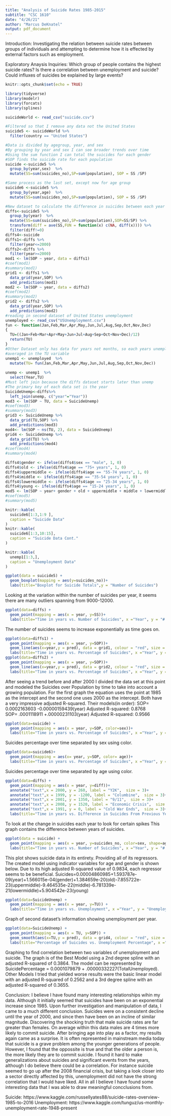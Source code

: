 ```yaml
---
title: "Analysis of Suicide Rates 1985-2015"
subtitle: "CSC 1610"
date: "4/26/21"
author: "Marcus DeKnatel"
output: pdf_document
---
```

Introduction:
Investigating the relation between suicide rates between groups of individuals and attempting to determine how it is effected by external factors such as employment.

Exploratory Anaysis Inquiries:
Which group of people contains the highest suicide rates?
Is there a correlation between unemployment and suicide?
Could influxes of suicides be explained by large events?

```r
knitr::opts_chunk$set(echo = TRUE)
```


```r
library(tidyverse)  
library(modelr)
library(forcats)
library(splines)
```
```r
suicideWorld <- read_csv("suicide.csv")

#Filtered so that I remove any data not the United States
suicide5 <- suicideWorld %>%
  filter(country == "United States")  

#Data is divided by agegroup, year, and sex
#By grouping by year and sex I can see broader trends over time
#Using the sum function I can total the suicides for each gender 
#SOP finds the suicide rate for each population
suicide <-suicide5 %>%
  group_by(year,sex)  %>%
  mutate(SS=sum(suicides_no),SP=sum(population), SOP = SS /SP)

#Same process as the last set, except now for age group
suicide6 <-suicide5 %>%
  group_by(year,age)  %>%
  mutate(SS=sum(suicides_no),SP=sum(population), SOP = SS /SP)

#New dataset to calculate the difference in suicides between each year
diffs<-suicide5 %>% 
  group_by(year)  %>%
  mutate(SS=sum(suicides_no),SP=sum(population),SOP=SS/SP) %>%
  transform(diff = ave(SS,FUN = function(x) c(NA, diff(x)))) %>%
  filter(diff!=0)
diffs4<-suicide
diffs1<-diffs %>% 
  filter(year<=2000)
diffs2<-diffs %>% 
  filter(year>=2000)
mod1 <- lm(SOP ~ year, data = diffs1)
#coef(mod1)
#summary(mod1)
grid1 <- diffs1 %>% 
  data_grid(year,SOP) %>% 
  add_predictions(mod1)
mod2 <- lm(SOP ~ year, data = diffs2)
#coef(mod2)
#summary(mod2)
grid2 <- diffs2 %>% 
  data_grid(year,SOP) %>% 
  add_predictions(mod2)
#reading in second dataset of United States unemployment
unemployed <- read_csv("USUnemployment.csv")
fun <- function(Jan,Feb,Mar,Apr,May,Jun,Jul,Aug,Sep,Oct,Nov,Dec)
{ 
  TU=((Jan+Feb+Mar+Apr+May+Jun+Jul+Aug+Sep+Oct+Nov+Dec)/12)
  return(TU)
}
#Other Dataset only has data for years not months, so each years unemployment is
#averaged in the TU variable
unemp1 <- unemployed  %>%
  mutate(TU= fun(Jan,Feb,Mar,Apr,May,Jun,Jul,Aug,Sep,Oct,Nov,Dec))
 
unemp <- unemp1  %>%
  select(Year,TU) 
#Must left join because the diffs dataset starts later than unemp
#The primary key of each data set is the year
SuicideUnemp<-diffs%>%
  left_join(unemp, c("year"="Year"))
mod3 <- lm(SOP ~ TU, data = SuicideUnemp)
#coef(mod3)
#summary(mod3)
grid3 <- SuicideUnemp %>% 
  data_grid(TU,SOP) %>% 
  add_predictions(mod3)
mod4<- lm(SOP ~ ns(TU, 2), data = SuicideUnemp)
grid4 <- SuicideUnemp %>%
  data_grid(TU) %>%
  add_predictions(mod4)
#coef(mod4)
#summary(mod4)

diffs4$gender <- ifelse(diffs4$sex == "male", 1, 0)
diffs4$old <- ifelse(diffs4$age == "75+ years", 1, 0)
diffs4$uppermiddle <- ifelse(diffs4$age == "55-74 years", 1, 0)
diffs4$middle <- ifelse(diffs4$age == "35-54 years", 1, 0)
diffs4$lowermiddle <- ifelse(diffs4$age == "25-34 years", 1, 0)
diffs4$young <- ifelse(diffs4$age == "15-24 years", 1, 0)
mod5 <- lm(SOP ~ year+ gender + old + uppermiddle + middle + lowermiddle + young , data = diffs4)
#coef(mod5)
#summary(mod5)
```

```r
knitr::kable(
  suicide6[1:3,1:9 ], 
  caption = "Suicide Data"
)
knitr::kable(
  suicide6[1:3,10:15], 
  caption = "Suicide Data Cont."
)

knitr::kable(
  unemp1[1:3,], 
  caption = "Unemployment Data"
)
```

```r
ggplot(data = suicide5) + 
  geom_boxplot(mapping = aes(y=suicides_no))+
  labs(title="Boxplot for Suicide Totals",y = "Number of Suicides")
```
Looking at the variation within the number of suicides per year, it seems there are many outliers spanning from 9000-12000.

```r
ggplot(data=diffs) +
  geom_point(mapping = aes(x = year, y=SS))+
  labs(title="Time in years vs. Number of Suicides", x ="Year", y = "# of Suicides")
```

The number of suicides seems to increase exponentially as time goes on.

```r
ggplot(data=diffs1) +
  geom_point(mapping = aes(x = year, y=SOP))+
  geom_line(aes(x=year,y = pred), data = grid1, colour = "red", size = 1) +
  labs(title="Time in years vs. Percentage of Suicides", x ="Year", y = "# of Suicides/Population")
ggplot(data=diffs2) +
  geom_point(mapping = aes(x = year, y=SOP))+
  geom_line(aes(x=year,y = pred), data = grid2, colour = "red", size = 1) +
  labs(title="Time in years vs. Percentage of Suicides", x ="Year", y = "# of Suicides/Population")
```
After seeing a trend before and after 2000 I divided the data set at this point and modeled the Suicides over Population by time to take into account a growing population. For the first graph the equation uses the point at 1985 as the intercept and the second one uses 2000 as the intercept. Both have a very impressive adjusted R-squared. Their models(in order):
SOP= 0.0002163603 -0.00000159439(year) Adjusted R-squared:  0.8768  
SOP= .0001118911 +.00000231103(year) Adjusted R-squared:  0.9566                                                                 


```r
ggplot(data=suicide) +
  geom_point(mapping = aes(x = year, y=SOP, color=sex))+
  labs(title="Time in years vs. Percentage of Suicides", x ="Year", y = "# of Suicides/Population")
```

Suicides percentage over time separated by sex using color.


```r
ggplot(data=suicide6)+
  geom_point(mapping = aes(x= year, y=SOP, color= age))+
  labs(title="Time in years vs. Percentage of Suicides", x ="Year", y = "# of Suicides/Population")
```

Suicides percentage over time separated by age using color.

```r
ggplot(data=diffs) +
  geom_point(mapping = aes(x = year, y=diff))+
  annotate("text",x = 2000, y = 260, label = "Y2K",  size = 3)+
  annotate("text",x = 1999, y = -1200, label = "Columbine",  size = 3)+
  annotate("text",x = 2001, y = 1350, label = "9/11",  size = 3)+
  annotate("text",x = 2008, y = 1520, label = "Economic Crisis",  size = 3)+
  annotate("text",x = 1991, y = 0, label = "Cold War Ends",  size = 3)+
  labs(title="Time in years vs. Difference in Suicides From Previous Year", x ="Year", y = "Difference in Suicides")
```

To look at the change in suicides each year to look for certain spikes This graph contains the difference between years of suicides.

```r
ggplot(data = suicide) + 
  geom_point(mapping = aes(x = year, y=suicides_no, color=sex, shape=age))+
  labs(title="Time in years vs. Number of Suicides", x ="Year", y = "# of Suicides")
```
This plot shows suicide data in its entirety. Providing all of its regressors. The created model using indicator variables for age and gender is shown below. Due to its high adjusted R-squared value of 0.9834, each regressor seems to be beneficial.
Suicides=0.00004860985+1.593787e-09(year)+1.566015e-04(gender)+1.384659e-20(old)-7.855722e-23(uppermiddle)-9.464535e-22(middle)-6.781339e-21(lowermiddle)+5.904542e-23(young)

```r
ggplot(data=SuicideUnemp) +
  geom_point(mapping = aes(x = year, y=TU)) +
  labs(title="Time in years vs. Unemployment", x ="Year", y = "Unemployment (in percent)")
```

Graph of second dataset's information showing unemployment per year.

```r
ggplot(data=SuicideUnemp) +
  geom_point(mapping = aes(x = TU, y=SOP)) +
  geom_smooth(aes(x=TU,y = pred), data = grid4, colour = "red", size = 1) +
  labs(title="Percentage of Suicides vs. Unemployment Percentage", x ="Unemployment (in percent)", y = "# of Suicides/Population")
```

Graphing to find correlation between two variables of unemployment and suicide. The graph is of the Best Model using a 2nd degree spline with an adjusted R-squared of 0.3864. The model can be represented by SuicidePercentage = 0.0001079879 + .00000332227(TotalUnemployed).
Other Models I tried that yielded worse results were the basic linear model with an adjusted R-squared of 0.2562 and a 3rd degree spline with an adjusted R-squared of 0.3655. 

Conclusion:
I believe I have found many interesting relationships wihin my data. Although it initially seemed that suicides have been on an exponential increase since 1985. Upon further investigation and manipulation of data, I came to a much different conclusion. Suicides were on a consistent decline until the year of 2000, and since then have been on an incline of similar magnitude. Discovering the shocking truth that male suicide rates are far greater than females. On average within this data males are 4 times more likely to commit suicide. After bringing age into play as a factor, my results again came as a surprise. It is often represented in mainstream media today that suicide is a grave problem among the younger generations of people. However, I found that the oppossite is true and that the older a person is, the more likely they are to commit suicide. I found it hard to make generalizations about suicides and significant events from the years, although I do believe there could be a correlation. For instance suicide seemed to go up after the 2008 financial crisis, but taking a look closer into a sector directly affected by this, unemployment did not have the strong correlation that I would have liked. All in all I believe I have found some interesting data that I was able to draw meaningful concclusions from.

Suicide:
https://www.kaggle.com/russellyates88/suicide-rates-overview-1985-to-2016
Unemployment:
https://www.kaggle.com/tunguz/us-monthly-unemployment-rate-1948-present



